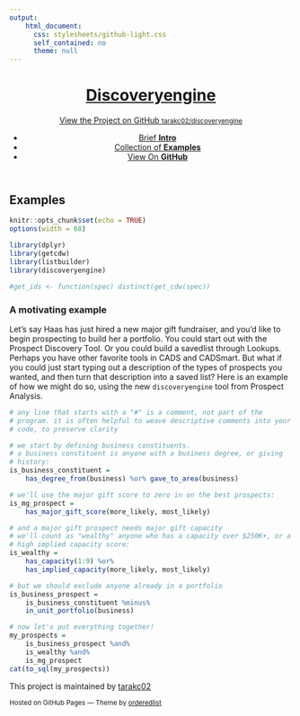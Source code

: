 ```yaml
---
output: 
    html_document:
      css: stylesheets/github-light.css
      self_contained: no
      theme: null
---
```

<div class="wrapper">
<header>
<a href="index.html"><h1>Discoveryengine</h1></a>
<p></p>
<p class="view"><a href="https://github.com/tarakc02/discoveryengine">View the Project on GitHub <small>tarakc02/discoveryengine</small></a></p>
<ul>
<li><a href="intro.html">Brief <strong>Intro</strong></a></li>
<li><a href="examples.html">Collection of <strong>Examples</strong></a></li>
<li><a href="https://github.com/tarakc02/discoveryengine">View On <strong>GitHub</strong></a></li>
</ul>
</header>
<section>
## Examples

```r
knitr::opts_chunk$set(echo = TRUE)
options(width = 68)
```

```r
library(dplyr)
library(getcdw)
library(listbuilder)
library(discoveryengine)

#get_ids <- function(spec) distinct(get_cdw(spec))
```

### A motivating example
Let's say Haas has just hired a new major gift fundraiser, and you'd like to begin prospecting to build her a portfolio. You could start out with the Prospect Discovery Tool. Or you could build a savedlist through Lookups. Perhaps you have other favorite tools in CADS and CADSmart. But what if you could just start typing out a description of the types of prospects you wanted, and then turn that description into a saved list? Here is an example of how we might do so, using the new `discoveryengine` tool from Prospect Analysis.

```r
# any line that starts with a "#" is a comment, not part of the 
# program. it is often helpful to weave descriptive comments into your
# code, to preserve clarity

# we start by defining business constituents. 
# a business constituent is anyone with a business degree, or giving
# history:
is_business_constituent = 
    has_degree_from(business) %or% gave_to_area(business)

# we'll use the major gift score to zero in on the best prospects:
is_mg_prospect = 
    has_major_gift_score(more_likely, most_likely)

# and a major gift prospect needs major gift capacity
# we'll count as "wealthy" anyone who has a capacity over $250K+, or a
# high implied capacity score:
is_wealthy = 
    has_capacity(1:9) %or% 
    has_implied_capacity(more_likely, most_likely)

# but we should exclude anyone already in a portfolio
is_business_prospect = 
    is_business_constituent %minus%
    in_unit_portfolio(business)

# now let's put everything together!
my_prospects = 
    is_business_prospect %and% 
    is_wealthy %and% 
    is_mg_prospect
cat(to_sql(my_prospects))
```
</section>
<footer>
<p>This project is maintained by <a href="https://github.com/tarakc02">tarakc02</a></p>
<p><small>Hosted on GitHub Pages &mdash; Theme by <a href="https://github.com/orderedlist">orderedlist</a></small></p>
</footer>
</div>
<script src="javascripts/scale.fix.js"></script>
